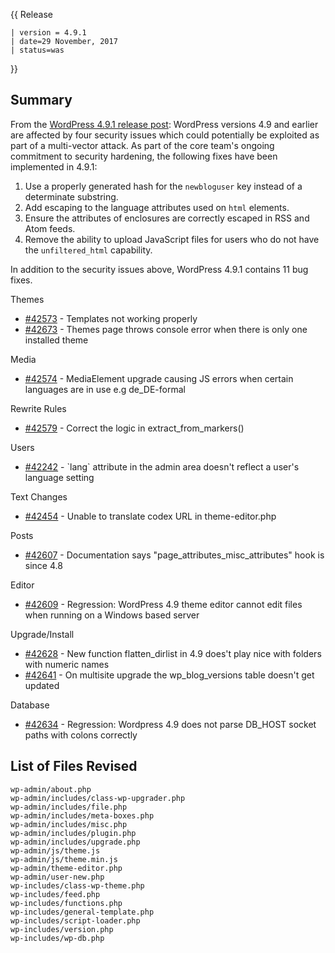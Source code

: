 {{Languages|
{{en|Version 4.9.1}}
{{ja|Version 4.9.1}}
}}
{{ Release
 | version = 4.9.1
 | date=29 November, 2017
 | status=was
}}

== Summary ==

From the [https://wordpress.org/news/2017/11/wordpress-4-9-1-security-and-maintenance-release/ WordPress 4.9.1 release post]: WordPress versions 4.9 and earlier are affected by four security issues which could potentially be exploited as part of a multi-vector attack. As part of the core team&#x27;s ongoing commitment to security hardening, the following fixes have been implemented in 4.9.1:

<ol>
<li>Use a properly generated hash for the <code>newbloguser</code> key instead of a determinate substring.</li>
<li>Add escaping to the language attributes used on <code>html</code> elements.</li>
<li>Ensure the attributes of enclosures are correctly escaped in RSS and Atom feeds.</li>
<li>Remove the ability to upload JavaScript files for users who do not have the <code>unfiltered_html</code> capability.</li>
</ol>

In addition to the security issues above, WordPress 4.9.1 contains 11 bug fixes.

Themes
* [https://core.trac.wordpress.org/ticket/42573 #42573] - Templates not working properly
* [https://core.trac.wordpress.org/ticket/42673 #42673] - Themes page throws console error when there is only one installed theme
Media
* [https://core.trac.wordpress.org/ticket/42574 #42574] - MediaElement upgrade causing JS errors when certain languages are in use e.g de_DE-formal
Rewrite Rules
* [https://core.trac.wordpress.org/ticket/42579 #42579] - Correct the logic in extract_from_markers()
Users
* [https://core.trac.wordpress.org/ticket/42242 #42242] - `lang` attribute in the admin area doesn't reflect a user's language setting
Text Changes
* [https://core.trac.wordpress.org/ticket/42454 #42454] - Unable to translate codex URL in theme-editor.php
Posts
* [https://core.trac.wordpress.org/ticket/42607 #42607] - Documentation says "page_attributes_misc_attributes" hook is since 4.8
Editor
* [https://core.trac.wordpress.org/ticket/42609 #42609] - Regression: WordPress 4.9 theme editor cannot edit files when running on a Windows based server
Upgrade/Install
* [https://core.trac.wordpress.org/ticket/42628 #42628] - New function flatten_dirlist in 4.9 does't play nice with folders with numeric names
* [https://core.trac.wordpress.org/ticket/42641 #42641] - On multisite upgrade the wp_blog_versions table doesn't get updated
Database
* [https://core.trac.wordpress.org/ticket/42634 #42634] - Regression: Wordpress 4.9 does not parse DB_HOST socket paths with colons correctly

== List of Files Revised ==

<pre>
wp-admin/about.php
wp-admin/includes/class-wp-upgrader.php
wp-admin/includes/file.php
wp-admin/includes/meta-boxes.php
wp-admin/includes/misc.php
wp-admin/includes/plugin.php
wp-admin/includes/upgrade.php
wp-admin/js/theme.js
wp-admin/js/theme.min.js
wp-admin/theme-editor.php
wp-admin/user-new.php
wp-includes/class-wp-theme.php
wp-includes/feed.php
wp-includes/functions.php
wp-includes/general-template.php
wp-includes/script-loader.php
wp-includes/version.php
wp-includes/wp-db.php
</pre>